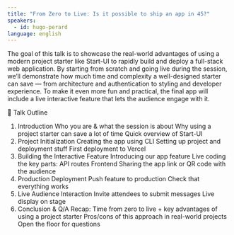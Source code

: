 ```yaml
---
title: "From Zero to Live: Is it possible to ship an app in 45?"
speakers:
  - id: hugo-perard
language: english
---
```

The goal of this talk is to showcase the real-world advantages of using a modern project starter like Start-UI to rapidly build and deploy a full-stack web application. By starting from scratch and going live during the session, we’ll demonstrate how much time and complexity a well-designed starter can save — from architecture and authentication to styling and developer experience. To make it even more fun and practical, the final app will include a live interactive feature that lets the audience engage with it.

🧭 Talk Outline
1. Introduction
Who you are & what the session is about
Why using a project starter can save a lot of time
Quick overview of Start-UI
2. Project Initialization
Creating the app using CLI
Setting up project and deployment stuff
First deployment to Vercel
3. Building the Interactive Feature
Introducing our app feature
Live coding the key parts:
API routes
Frontend
Sharing the app link or QR code with the audience
4. Production Deployment
Push feature to production
Check that everything works
5. Live Audience Interaction
Invite attendees to submit messages
Live display on stage
6. Conclusion & Q/A
Recap: Time from zero to live + key advantages of using a project starter
Pros/cons of this approach in real-world projects
Open the floor for questions

